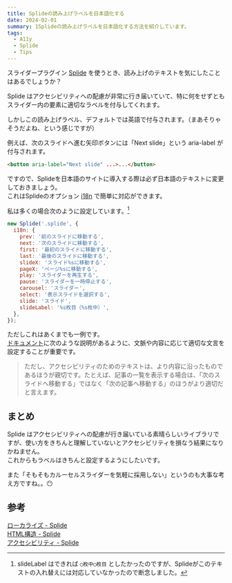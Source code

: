 ```yaml
---
title: Splideの読み上げラベルを日本語化する
date: 2024-02-01
summary: 1Splideの読み上げラベルを日本語化する方法を紹介しています。
tags:
  - A11y
  - Splide
  - Tips
---
```


スライダープラグイン [Splide](https://ja.splidejs.com/) を使うとき、読み上げのテキストを気にしたことはあるでしょうか？

Splide はアクセシビリティへの配慮が非常に行き届いていて、特に何をせずともスライダー内の要素に適切なラベルを付与してくれます。

しかしこの読み上げラベル、デフォルトでは英語で付与されます。（まあそりゃそうだよね、という感じですが）

例えば、次のスライドへ進む矢印ボタンには「Next slide」という aria-label が付与されます。

```html
<button aria-label="Next slide" ...>...</button>
```

ですので、Splideを日本語のサイトに導入する際は必ず日本語のテキストに変更しておきましょう。  
これはSplideのオプション [i18n](https://ja.splidejs.com/guides/i18n/) で簡単に対応ができます。

私は多くの場合次のように設定しています。[^1]

[^1]: slideLabel はできれば `◯枚中◯枚目` としたかったのですが、Splideがこのテキストの入れ替えには対応していなかったので断念しました。

```js
new Splide('.splide', {
  i18n: {
    prev: '前のスライドに移動する',
    next: '次のスライドに移動する',
    first: '最初のスライドに移動する',
    last: '最後のスライドに移動する',
    slideX: 'スライド%sに移動する',
    pageX: 'ページ%sに移動する',
    play: 'スライダーを再生する',
    pause: 'スライダーを一時停止する',
    carousel: 'スライダー',
    select: '表示スライドを選択する',
    slide: 'スライド',
    slideLabel: '%s枚目（%s枚中）',
  },
});
```

ただしこれはあくまでも一例です。  
[ドキュメント](https://ja.splidejs.com/guides/i18n/#%E3%83%86%E3%82%AD%E3%82%B9%E3%83%88%E3%81%AE%E4%BF%AE%E6%AD%A3)に次のような説明があるように、文脈や内容に応じて適切な文言を設定することが重要です。

> ただし、アクセシビリティのためのテキストは、より内容に沿ったものであるほうが親切です。たとえば、記事の一覧を表示する場合は、「次のスライドへ移動する」ではなく「次の記事へ移動する」のほうがより適切だと言えます。

## まとめ

Splide はアクセシビリティへの配慮が行き届いている素晴らしいライブラリですが、使い方をきちんと理解していないとアクセシビリティを損なう結果になりかねません。  
これからもラベルはきちんと設定するようにしたいです。

また「そもそもカルーセルスライダーを気軽に採用しない」というのも大事な考え方ですね。。😶

## 参考

[ローカライズ - Splide](https://ja.splidejs.com/guides/i18n/)  
[HTML構造 - Splide](https://ja.splidejs.com/guides/structure/)  
[アクセシビリティ - Splide](https://ja.splidejs.com/guides/accessibility/#aria%E5%B1%9E%E6%80%A7wcag-412)
